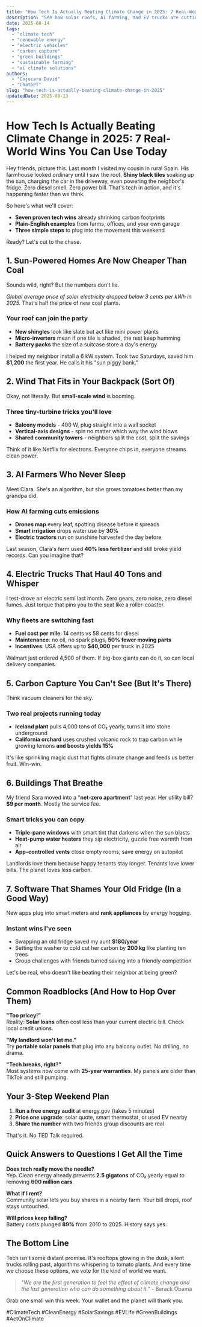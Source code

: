 ```yaml
---
title: "How Tech Is Actually Beating Climate Change in 2025: 7 Real-World Wins You Can Use Today"
description: "See how solar roofs, AI farming, and EV trucks are cutting emissions right now. Simple examples, clear steps, and zero jargon."
date: 2025-08-14
tags:
  - "climate tech"
  - "renewable energy"
  - "electric vehicles"
  - "carbon capture"
  - "green buildings"
  - "sustainable farming"
  - "ai climate solutions"
authors:
  - "Cojocaru David"
  - "ChatGPT"
slug: "how-tech-is-actually-beating-climate-change-in-2025"
updatedDate: 2025-08-13
---
```


# How Tech Is Actually Beating Climate Change in 2025: 7 Real-World Wins You Can Use Today

Hey friends, picture this. Last month I visited my cousin in rural Spain. His farmhouse looked ordinary until I saw the roof. **Shiny black tiles** soaking up the sun, charging the car in the driveway, even powering the neighbor's fridge. Zero diesel smell. Zero power bill. That's tech in action, and it's happening faster than we think.

So here's what we'll cover:

- **Seven proven tech wins** already shrinking carbon footprints  
- **Plain-English examples** from farms, offices, and your own garage  
- **Three simple steps** to plug into the movement this weekend  

Ready? Let's cut to the chase.

## 1. Sun-Powered Homes Are Now Cheaper Than Coal

Sounds wild, right? But the numbers don't lie.

*Global average price of solar electricity dropped below 3 cents per kWh in 2025.* That's half the price of new coal plants.

### Your roof can join the party

- **New shingles** look like slate but act like mini power plants  
- **Micro-inverters** mean if one tile is shaded, the rest keep humming  
- **Battery packs** the size of a suitcase store a day's energy

I helped my neighbor install a 6 kW system. Took two Saturdays, saved him **$1,200** the first year. He calls it his "sun piggy bank."

## 2. Wind That Fits in Your Backpack (Sort Of)

Okay, not literally. But **small-scale wind** is booming.

### Three tiny-turbine tricks you'll love

- **Balcony models** - 400 W, plug straight into a wall socket  
- **Vertical-axis designs** - spin no matter which way the wind blows  
- **Shared community towers** - neighbors split the cost, split the savings

Think of it like Netflix for electrons. Everyone chips in, everyone streams clean power.

## 3. AI Farmers Who Never Sleep

Meet Clara. She's an algorithm, but she grows tomatoes better than my grandpa did.

### How AI farming cuts emissions

- **Drones map** every leaf, spotting disease before it spreads  
- **Smart irrigation** drops water use by **30%**  
- **Electric tractors** run on sunshine harvested the day before

Last season, Clara's farm used **40% less fertilizer** and still broke yield records. Can you imagine that?

## 4. Electric Trucks That Haul 40 Tons and Whisper

I test-drove an electric semi last month. Zero gears, zero noise, zero diesel fumes. Just torque that pins you to the seat like a roller-coaster.

### Why fleets are switching fast

- **Fuel cost per mile**: 14 cents vs 58 cents for diesel  
- **Maintenance**: no oil, no spark plugs, **50% fewer moving parts**  
- **Incentives**: USA offers up to **$40,000** per truck in 2025

Walmart just ordered 4,500 of them. If big-box giants can do it, so can local delivery companies.

## 5. Carbon Capture You Can't See (But It's There)

Think vacuum cleaners for the sky.

### Two real projects running today

- **Iceland plant** pulls 4,000 tons of CO₂ yearly, turns it into stone underground  
- **California orchard** uses crushed volcanic rock to trap carbon while growing lemons **and boosts yields 15%**

It's like sprinkling magic dust that fights climate change and feeds us better fruit. Win-win.

## 6. Buildings That Breathe

My friend Sara moved into a "**net-zero apartment**" last year. Her utility bill? **$9 per month**. Mostly the service fee.

### Smart tricks you can copy

- **Triple-pane windows** with smart tint that darkens when the sun blasts  
- **Heat-pump water heaters** they sip electricity, guzzle free warmth from air  
- **App-controlled vents** close empty rooms, save energy on autopilot

Landlords love them because happy tenants stay longer. Tenants love lower bills. The planet loves less carbon.

## 7. Software That Shames Your Old Fridge (In a Good Way)

New apps plug into smart meters and **rank appliances** by energy hogging.

### Instant wins I've seen

- Swapping an old fridge saved my aunt **$180/year**  
- Setting the washer to cold cut her carbon by **200 kg** like planting ten trees  
- Group challenges with friends turned saving into a friendly competition

Let's be real, who doesn't like beating their neighbor at being green?

## Common Roadblocks (And How to Hop Over Them)

**"Too pricey!"**  
Reality: **Solar loans** often cost less than your current electric bill. Check local credit unions.

**"My landlord won't let me."**  
Try **portable solar panels** that plug into any balcony outlet. No drilling, no drama.

**"Tech breaks, right?"**  
Most systems now come with **25-year warranties**. My panels are older than TikTok and still pumping.

## Your 3-Step Weekend Plan

1. **Run a free energy audit** at energy.gov (takes 5 minutes)  
2. **Price one upgrade**: solar quote, smart thermostat, or used EV nearby  
3. **Share the number** with two friends group discounts are real

That's it. No TED Talk required.

## Quick Answers to Questions I Get All the Time

**Does tech really move the needle?**  
Yep. Clean energy already prevents **2.5 gigatons** of CO₂ yearly equal to removing **600 million cars**.

**What if I rent?**  
Community solar lets you buy shares in a nearby farm. Your bill drops, roof stays untouched.

**Will prices keep falling?**  
Battery costs plunged **89%** from 2010 to 2025. History says yes.

## The Bottom Line

Tech isn't some distant promise. It's rooftops glowing in the dusk, silent trucks rolling past, algorithms whispering to tomato plants. And every time we choose these options, we vote for the kind of world we want.

> _"We are the first generation to feel the effect of climate change and the last generation who can do something about it."_ - Barack Obama

Grab one small win this week. Your wallet and the planet will thank you.

#ClimateTech #CleanEnergy #SolarSavings #EVLife #GreenBuildings #ActOnClimate